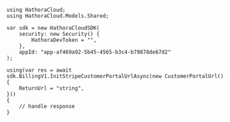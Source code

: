 ```unity InitStripeCustomerPortalUrl.
using HathoraCloud;
using HathoraCloud.Models.Shared;

var sdk = new HathoraCloudSDK(
    security: new Security() {
        HathoraDevToken = "",
    },
    appId: "app-af469a92-5b45-4565-b3c4-b79878de67d2"
);

using(var res = await sdk.BillingV1.InitStripeCustomerPortalUrlAsync(new CustomerPortalUrl() {
    ReturnUrl = "string",
}))
{
    // handle response
}
```
